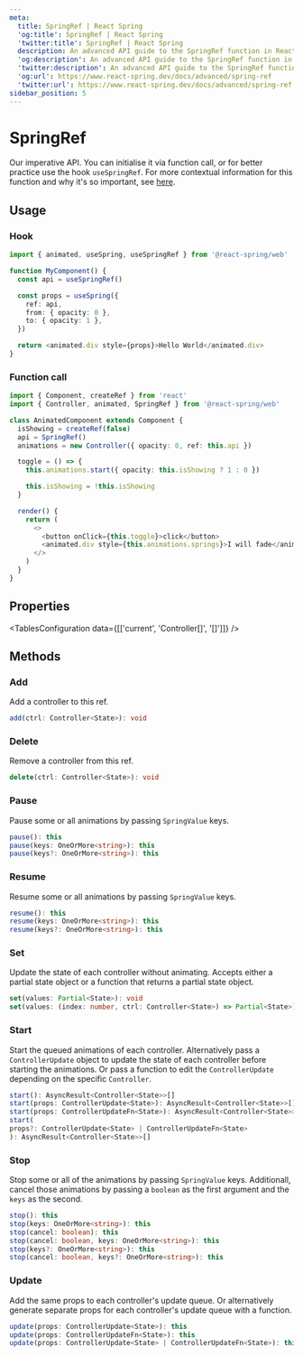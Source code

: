 ```yaml
---
meta:
  title: SpringRef | React Spring
  'og:title': SpringRef | React Spring
  'twitter:title': SpringRef | React Spring
  description: An advanced API guide to the SpringRef function in React Spring.
  'og:description': An advanced API guide to the SpringRef function in React Spring.
  'twitter:description': An advanced API guide to the SpringRef function in React Spring.
  'og:url': https://www.react-spring.dev/docs/advanced/spring-ref
  'twitter:url': https://www.react-spring.dev/docs/advanced/spring-ref
sidebar_position: 5
---
```


# SpringRef

Our imperative API. You can initialise it via function call, or for better practice use the hook `useSpringRef`.
For more contextual information for this function and why it's so important, see [here](/docs/concepts/imperative-api).

## Usage

### Hook

```ts
import { animated, useSpring, useSpringRef } from '@react-spring/web'

function MyComponent() {
  const api = useSpringRef()

  const props = useSpring({
    ref: api,
    from: { opacity: 0 },
    to: { opacity: 1 },
  })

  return <animated.div style={props}>Hello World</animated.div>
}
```

### Function call

```ts
import { Component, createRef } from 'react'
import { Controller, animated, SpringRef } from '@react-spring/web'

class AnimatedComponent extends Component {
  isShowing = createRef(false)
  api = SpringRef()
  animations = new Controller({ opacity: 0, ref: this.api })

  toggle = () => {
    this.animations.start({ opacity: this.isShowing ? 1 : 0 })

    this.isShowing = !this.isShowing
  }

  render() {
    return (
      <>
        <button onClick={this.toggle}>click</button>
        <animated.div style={this.animations.springs}>I will fade</animated.div>
      </>
    )
  }
}
```

## Properties


<TablesConfiguration data={[['current', 'Controller[]', '[]']]} />

## Methods

### Add

Add a controller to this ref.

```ts
add(ctrl: Controller<State>): void
```

### Delete

Remove a controller from this ref.

```ts
delete(ctrl: Controller<State>): void
```

### Pause

Pause some or all animations by passing `SpringValue` keys.

```ts
pause(): this
pause(keys: OneOrMore<string>): this
pause(keys?: OneOrMore<string>): this
```

### Resume

Resume some or all animations by passing `SpringValue` keys.

```ts
resume(): this
resume(keys: OneOrMore<string>): this
resume(keys?: OneOrMore<string>): this
```

### Set

Update the state of each controller without animating. Accepts either a partial state object or a
function that returns a partial state object.

```ts
set(values: Partial<State>): void
set(values: (index: number, ctrl: Controller<State>) => Partial<State>): void
```

### Start

Start the queued animations of each controller. Alternatively pass a `ControllerUpdate` object to
update the state of each controller before starting the animations. Or pass a function to edit the
`ControllerUpdate` depending on the specific `Controller`.

```ts
start(): AsyncResult<Controller<State>>[]
start(props: ControllerUpdate<State>): AsyncResult<Controller<State>>[]
start(props: ControllerUpdateFn<State>): AsyncResult<Controller<State>>[]
start(
props?: ControllerUpdate<State> | ControllerUpdateFn<State>
): AsyncResult<Controller<State>>[]
```

### Stop

Stop some or all of the animations by passing `SpringValue` keys. Additionall, cancel those animations
by passing a `boolean` as the first argument and the `keys` as the second.

```ts
stop(): this
stop(keys: OneOrMore<string>): this
stop(cancel: boolean): this
stop(cancel: boolean, keys: OneOrMore<string>): this
stop(keys?: OneOrMore<string>): this
stop(cancel: boolean, keys?: OneOrMore<string>): this
```

### Update

Add the same props to each controller's update queue. Or alternatively generate separate props for each
controller's update queue with a function.

```ts
update(props: ControllerUpdate<State>): this
update(props: ControllerUpdateFn<State>): this
update(props: ControllerUpdate<State> | ControllerUpdateFn<State>): this
```
